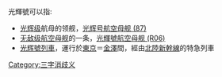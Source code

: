光輝號可以指:
*[[光辉级|光辉级]]航母的领舰，[[光辉号航空母舰_(87)|光辉号航空母舰 (87)]]
*[[无敌级航空母舰|无敌级航空母舰]]的一条，[[光輝號航空母舰_(R06)|光輝號航空母舰 (R06)]]
*[[光辉號列車|光辉號列車]]，運行於[[東京車站|東京]]＝[[金澤站|金澤]]間，經由[[北陸新幹線|北陸新幹線]]的特急列車
{{disambig}}
[[Category:三字消歧义|Category:三字消歧义]]